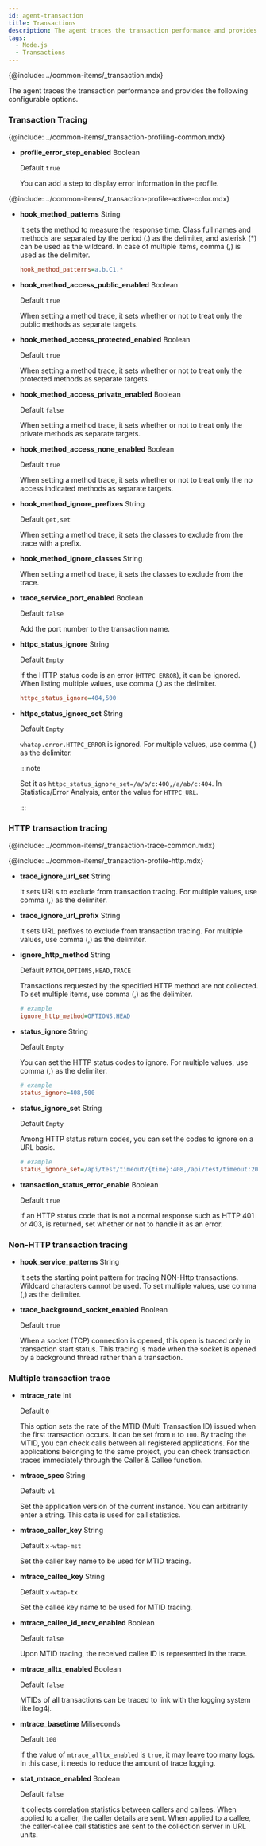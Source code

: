 ```yaml
---
id: agent-transaction
title: Transactions
description: The agent traces the transaction performance and provides the following configurable options.
tags:
  - Node.js
  - Transactions
---
```


{@include: ../common-items/_transaction.mdx}

The agent traces the transaction performance and provides the following configurable options.

### Transaction Tracing

{@include: ../common-items/_transaction-profiling-common.mdx}

-   **profile_error_step_enabled** <span class='type'>Boolean</span>

    Default `true`

    You can add a step to display error information in the profile.

{@include: ../common-items/_transaction-profile-active-color.mdx}

-   **hook_method_patterns** <span class='type'>String</span>

    It sets the method to measure the response time. Class full names and methods are separated by the period (.) as the delimiter, and asterisk (\*) can be used as the wildcard. In case of multiple items, comma (,) is used as the delimiter.

    ```ini title='Example'
    hook_method_patterns=a.b.C1.*
    ```

-   **hook_method_access_public_enabled** <span class='type'>Boolean</span>

    Default `true`

    When setting a method trace, it sets whether or not to treat only the public methods as separate targets.

-   **hook_method_access_protected_enabled** <span class='type'>Boolean</span>

    Default `true`

    When setting a method trace, it sets whether or not to treat only the protected methods as separate targets.

-   **hook_method_access_private_enabled** <span class='type'>Boolean</span>

    Default `false`

    When setting a method trace, it sets whether or not to treat only the private methods as separate targets.

-   **hook_method_access_none_enabled** <span class='type'>Boolean</span>

    Default `true`

    When setting a method trace, it sets whether or not to treat only the no access indicated methods as separate targets.

-   **hook_method_ignore_prefixes** <span class='type'>String</span>

    Default `get,set`

    When setting a method trace, it sets the classes to exclude from the trace with a prefix.

-   **hook_method_ignore_classes** <span class='type'>String</span>

    When setting a method trace, it sets the classes to exclude from the trace.

-   **trace_service_port_enabled** <span class='type'>Boolean</span>

    Default `false`

    Add the port number to the transaction name.

-   **httpc_status_ignore** <span class='type'>String</span>

    Default `Empty`

    If the HTTP status code is an error (`HTTPC_ERROR`), it can be ignored. When listing multiple values, use comma (,) as the delimiter.

    ```ini title='whatap.conf'
    httpc_status_ignore=404,500
    ```

-   **httpc_status_ignore_set** <span class='type'>String</span>

    Default `Empty`

    `whatap.error.HTTPC_ERROR` is ignored. For multiple values, use comma (,) as the delimiter.

    :::note

    Set it as `httpc_status_ignore_set=/a/b/c:400,/a/ab/c:404`. In Statistics/Error Analysis, enter the value for `HTTPC_URL`.

    :::

### HTTP transaction tracing

{@include: ../common-items/_transaction-trace-common.mdx} 

{@include: ../common-items/_transaction-profile-http.mdx} 

-   **trace_ignore_url_set** <span class='type'>String</span>

    It sets URLs to exclude from transaction tracing. For multiple values, use comma (,) as the delimiter.

-   **trace_ignore_url_prefix** <span class='type'>String</span>

    It sets URL prefixes to exclude from transaction tracing. For multiple values, use comma (,) as the delimiter.

-   **ignore_http_method** <span class='type'>String</span>

    Default `PATCH,OPTIONS,HEAD,TRACE`

    Transactions requested by the specified HTTP method are not collected. To set multiple items, use comma (,) as the delimiter.

    ```ini title="whatap.conf"
    # example
    ignore_http_method=OPTIONS,HEAD
    ```

-   **status_ignore** <span class='type'>String</span>

    Default `Empty`

    You can set the HTTP status codes to ignore. For multiple values, use comma (,) as the delimiter.

    ```ini title='whatap.conf'
    # example
    status_ignore=408,500
    ```

-   **status_ignore_set** <span class='type'>String</span>

    Default `Empty`

    Among HTTP status return codes, you can set the codes to ignore on a URL basis.

    ```ini title='whatap.conf'
    # example
    status_ignore_set=/api/test/timeout/{time}:408,/api/test/timeout:200,/error:500
    ```

-   **transaction_status_error_enable** <span class='type'>Boolean</span>

    Default `true`

    If an HTTP status code that is not a normal response such as HTTP 401 or 403, is returned, set whether or not to handle it as an error.

### Non-HTTP transaction tracing

-   **hook_service_patterns** <span class='type'>String</span>

    It sets the starting point pattern for tracing NON-Http transactions. Wildcard characters cannot be used. To set multiple values, use comma (,) as the delimiter.

-   **trace_background_socket_enabled** <span class='type'>Boolean</span>

    Default `true`

    When a socket (TCP) connection is opened, this open is traced only in transaction start status. This tracing is made when the socket is opened by a background thread rather than a transaction.

### Multiple transaction trace

-   **mtrace_rate** <span class='type'>Int</span>

    Default `0`

    This option sets the rate of the MTID (Multi Transaction ID) issued when the first transaction occurs. It can be set from `0` to `100`. By tracing the MTID, you can check calls between all registered applications. For the applications belonging to the same project, you can check transaction traces immediately through the Caller & Callee function.

-   **mtrace_spec** <span class='type'>String</span>

    Default: `v1`

    Set the application version of the current instance. You can arbitrarily enter a string. This data is used for call statistics.

-   **mtrace_caller_key** <span class='type'>String</span>

    Default `x-wtap-mst`

    Set the caller key name to be used for MTID tracing.

-   **mtrace_callee_key** <span class='type'>String</span>

    Default `x-wtap-tx`

    Set the callee key name to be used for MTID tracing.

-   **mtrace_callee_id_recv_enabled** <span class='type'>Boolean</span>

    Default `false`

    Upon MTID tracing, the received callee ID is represented in the trace.

-   **mtrace_alltx_enabled** <span class='type'>Boolean</span>

    Default `false`

    MTIDs of all transactions can be traced to link with the logging system like log4j.

-   **mtrace_basetime** <span class='type'>Miliseconds</span>

    Default `100`

    If the value of `mtrace_alltx_enabled` is `true`, it may leave too many logs. In this case, it needs to reduce the amount of trace logging.

-   **stat_mtrace_enabled** <span class='type'>Boolean</span>

    Default `false`

    It collects correlation statistics between callers and callees. When applied to a caller, the caller details are sent. When applied to a callee, the caller-callee call statistics are sent to the collection server in URL units.
